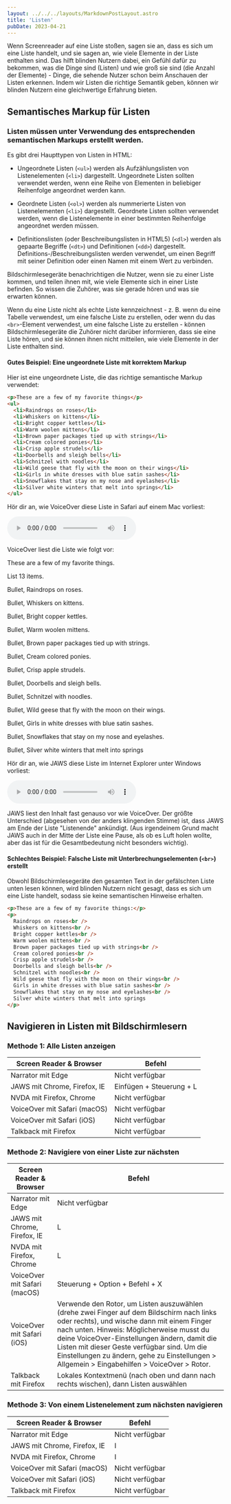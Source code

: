 ```yaml
---
layout: ../../../layouts/MarkdownPostLayout.astro
title: 'Listen'
pubDate: 2023-04-21
---
```


Wenn Screenreader auf eine Liste stoßen, sagen sie an, dass es sich um eine Liste handelt, und sie sagen an, wie viele Elemente in der
Liste enthalten sind. Das hilft blinden Nutzern dabei, ein Gefühl dafür zu bekommen, was die Dinge sind (Listen) und wie groß sie sind
(die Anzahl der Elemente) - Dinge, die sehende Nutzer schon beim Anschauen der Listen erkennen. Indem wir Listen die richtige Semantik
geben, können wir blinden Nutzern eine gleichwertige Erfahrung bieten.

## Semantisches Markup für Listen

### Listen müssen unter Verwendung des entsprechenden semantischen Markups erstellt werden.

Es gibt drei Haupttypen von Listen in HTML:

- Ungeordnete Listen (`<ul>`) werden als Aufzählungslisten von Listenelementen (`<li>`) dargestellt. Ungeordnete Listen sollten verwendet
  werden, wenn eine Reihe von Elementen in beliebiger Reihenfolge angeordnet werden kann.

- Geordnete Listen (`<ol>`) werden als nummerierte Listen von Listenelementen (`<li>`) dargestellt. Geordnete Listen sollten verwendet werden,
  wenn die Listenelemente in einer bestimmten Reihenfolge angeordnet werden müssen.

- Definitionslisten (oder Beschreibungslisten in HTML5) (`<dl>`) werden als gepaarte Begriffe (`<dt>`) und Definitionen (`<dd>`) dargestellt.
  Definitions-/Beschreibungslisten werden verwendet, um einen Begriff mit seiner Definition oder einen Namen mit einem Wert zu verbinden.

Bildschirmlesegeräte benachrichtigen die Nutzer, wenn sie zu einer Liste kommen, und teilen ihnen mit, wie viele Elemente sich in einer
Liste befinden. So wissen die Zuhörer, was sie gerade hören und was sie erwarten können.

Wenn du eine Liste nicht als echte Liste kennzeichnest - z. B. wenn du eine Tabelle verwendest, um eine falsche Liste zu erstellen, oder
wenn du das `<br>`-Element verwendest, um eine falsche Liste zu erstellen - können Bildschirmlesegeräte die Zuhörer nicht darüber informieren,
dass sie eine Liste hören, und sie können ihnen nicht mitteilen, wie viele Elemente in der Liste enthalten sind.

#### Gutes Beispiel: Eine ungeordnete Liste mit korrektem Markup

Hier ist eine ungeordnete Liste, die das richtige semantische Markup verwendet:

```html
<p>These are a few of my favorite things</p>
<ul>
  <li>Raindrops on roses</li>
  <li>Whiskers on kittens</li>
  <li>Bright copper kettles</li>
  <li>Warm woolen mittens</li>
  <li>Brown paper packages tied up with strings</li>
  <li>Cream colored ponies</li>
  <li>Crisp apple strudels</li>
  <li>Doorbells and sleigh bells</li>
  <li>Schnitzel with noodles</li>
  <li>Wild geese that fly with the moon on their wings</li>
  <li>Girls in white dresses with blue satin sashes</li>
  <li>Snowflakes that stay on my nose and eyelashes</li>
  <li>Silver white winters that melt into springs</li>
</ul>
```

Hör dir an, wie VoiceOver diese Liste in Safari auf einem Mac vorliest:

<audio controls>
  <source src="/audio/list-voiceover.ogg" type="audio/ogg" />
  <source src="/audio/list-voiceover.mp3" type="audio/mpeg" />
  Your browser does not support the audio element.
</audio>

VoiceOver liest die Liste wie folgt vor:

These are a few of my favorite things.

List 13 items.

Bullet, Raindrops on roses.

Bullet, Whiskers on kittens.

Bullet, Bright copper kettles.

Bullet, Warm woolen mittens.

Bullet, Brown paper packages tied up with strings.

Bullet, Cream colored ponies.

Bullet, Crisp apple strudels.

Bullet, Doorbells and sleigh bells.

Bullet, Schnitzel with noodles.

Bullet, Wild geese that fly with the moon on their wings.

Bullet, Girls in white dresses with blue satin sashes.

Bullet, Snowflakes that stay on my nose and eyelashes.

Bullet, Silver white winters that melt into springs

Hör dir an, wie JAWS diese Liste im Internet Explorer unter Windows vorliest:

<audio controls>
  <source src="/audio/list-jaws.ogg" type="audio/ogg" />
  <source src="/audio/list-jaws.mp3" type="audio/mpeg" />
  Your browser does not support the audio element.
</audio>

JAWS liest den Inhalt fast genauso vor wie VoiceOver. Der größte Unterschied (abgesehen von der anders klingenden Stimme) ist,
dass JAWS am Ende der Liste "Listenende" ankündigt. (Aus irgendeinem Grund macht JAWS auch in der Mitte der Liste eine Pause, als
ob es Luft holen wollte, aber das ist für die Gesamtbedeutung nicht besonders wichtig).

#### Schlechtes Beispiel: Falsche Liste mit Unterbrechungselementen (`<br>`) erstellt

Obwohl Bildschirmlesegeräte den gesamten Text in der gefälschten Liste unten lesen können, wird blinden Nutzern nicht gesagt, dass
es sich um eine Liste handelt, sodass sie keine semantischen Hinweise erhalten.

```html
<p>These are a few of my favorite things:</p>
<p>
  Raindrops on roses<br />
  Whiskers on kittens<br />
  Bright copper kettles<br />
  Warm woolen mittens<br />
  Brown paper packages tied up with strings<br />
  Cream colored ponies<br />
  Crisp apple strudels<br />
  Doorbells and sleigh bells<br />
  Schnitzel with noodles<br />
  Wild geese that fly with the moon on their wings<br />
  Girls in white dresses with blue satin sashes<br />
  Snowflakes that stay on my nose and eyelashes<br />
  Silver white winters that melt into springs
</p>
```

## Navigieren in Listen mit Bildschirmlesern

### Methode 1: Alle Listen anzeigen

<table>
  <thead>
    <tr>
      <th>Screen Reader & Browser</th>
      <th>Befehl</th>
    </tr>
  </thead>
  <tbody>
    <tr>
      <td data-label="Screen Reader & Browser">Narrator mit Edge</td>
      <td data-label="Befehl">Nicht verfügbar</td>
    </tr>
    <tr>
      <td data-label="Screen Reader & Browser">JAWS mit Chrome, Firefox, IE</td>
      <td data-label="Befehl">Einfügen + Steuerung + L</td>
    </tr>
    <tr>
      <td data-label="Screen Reader & Browser">NVDA mit Firefox, Chrome</td>
      <td data-label="Befehl">Nicht verfügbar</td>
    </tr>
    <tr>
      <td data-label="Screen Reader & Browser">VoiceOver mit Safari (macOS)</td>
      <td data-label="Befehl">Nicht verfügbar</td>
    </tr>
    <tr>
      <td data-label="Screen Reader & Browser">VoiceOver mit Safari (iOS)</td>
      <td data-label="Befehl">Nicht verfügbar</td>
    </tr>
    <tr>
      <td data-label="Screen Reader & Browser">Talkback mit Firefox</td>
      <td data-label="Befehl">Nicht verfügbar</td>
    </tr>
  </tbody>
</table>

### Methode 2: Navigiere von einer Liste zur nächsten

<table>
  <thead>
    <tr>
      <th>Screen Reader & Browser</th>
      <th>Befehl</th>
    </tr>
  </thead>
  <tbody>
    <tr>
      <td data-label="Screen Reader & Browser">Narrator mit Edge</td>
      <td data-label="Befehl">Nicht verfügbar</td>
    </tr>
    <tr>
      <td data-label="Screen Reader & Browser">JAWS mit Chrome, Firefox, IE</td>
      <td data-label="Befehl">L</td>
    </tr>
    <tr>
      <td data-label="Screen Reader & Browser">NVDA mit Firefox, Chrome</td>
      <td data-label="Befehl">L</td>
    </tr>
    <tr>
      <td data-label="Screen Reader & Browser">VoiceOver mit Safari (macOS)</td>
      <td data-label="Befehl">Steuerung + Option + Befehl + X</td>
    </tr>
    <tr>
      <td data-label="Screen Reader & Browser">VoiceOver mit Safari (iOS)</td>
      <td data-label="Befehl">
        Verwende den Rotor, um Listen auszuwählen (drehe zwei Finger auf dem Bildschirm nach links
        oder rechts), und wische dann mit einem Finger nach unten. Hinweis: Möglicherweise musst du
        deine VoiceOver-Einstellungen ändern, damit die Listen mit dieser Geste verfügbar sind. Um
        die Einstellungen zu ändern, gehe zu Einstellungen > Allgemein > Eingabehilfen > VoiceOver >
        Rotor.
      </td>
    </tr>
    <tr>
      <td data-label="Screen Reader & Browser">Talkback mit Firefox</td>
      <td data-label="Befehl">
        Lokales Kontextmenü (nach oben und dann nach rechts wischen), dann Listen auswählen
      </td>
    </tr>
  </tbody>
</table>

### Methode 3: Von einem Listenelement zum nächsten navigieren

<table>
  <thead>
    <tr>
      <th>Screen Reader & Browser</th>
      <th>Befehl</th>
    </tr>
  </thead>
  <tbody>
    <tr>
      <td data-label="Screen Reader & Browser">Narrator mit Edge</td>
      <td data-label="Befehl">Nicht verfügbar</td>
    </tr>
    <tr>
      <td data-label="Screen Reader & Browser">JAWS mit Chrome, Firefox, IE</td>
      <td data-label="Befehl">I</td>
    </tr>
    <tr>
      <td data-label="Screen Reader & Browser">NVDA mit Firefox, Chrome</td>
      <td data-label="Befehl">I</td>
    </tr>
    <tr>
      <td data-label="Screen Reader & Browser">VoiceOver mit Safari (macOS)</td>
      <td data-label="Befehl">Nicht verfügbar</td>
    </tr>
    <tr>
      <td data-label="Screen Reader & Browser">VoiceOver mit Safari (iOS)</td>
      <td data-label="Befehl">Nicht verfügbar</td>
    </tr>
    <tr>
      <td data-label="Screen Reader & Browser">Talkback mit Firefox</td>
      <td data-label="Befehl">Nicht verfügbar</td>
    </tr>
  </tbody>
</table>
